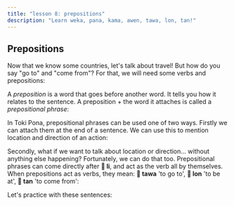 ```yaml
---
title: "lesson 8: prepositions"
description: "Learn weka, pana, kama, awen, tawa, lon, tan!"
---
```



## Prepositions

Now that we know some countries, let's talk about travel! But how do you say "go to" and "come from"? For that, we will need some verbs and prepositions:

<List>
  <Word sl="weka" m="absent, away; to remove, to go away" />
  <Word sl="pana" m="to give, to put" />
  <Word sl="kama" m="to come, to arrive" />
  <Word sl="awen" m="to stay, to remain, to protect" />
  <Word sl="tawa" m="to, towards" />
  <Word sl="lon" m="at, on, in" />
  <Word sl="tan" m="from, because of" />
</List>

A _preposition_ is a word that goes before another word. It tells you how it relates to the sentence. A preposition + the word it attaches is called a _prepositional phrase_:

<List>
  <Word sl="tawa soweli" m="towards the animal" />
  <Word sl="lon ma" m="on land, in the country" />
  <Word sl="tan tomo" m="from the house" />
</List>

In Toki Pona, prepositional phrases can be used one of two ways. Firstly we can attach them at the end of a sentence. We can use this to mention location and direction of an action:

<List>
  <Sentence sl="mi pana e waso tawa kasi." m="I put a bird onto a tree." />
  <Sentence sl="waso li awen lon kasi." m="The bird remains on a tree." />
  <Sentence
    sl="sina weka e waso tan kasi."
    m="You remove the bird from the tree."
  />
</List>

Secondly, what if we want to talk about location or direction... without anything else happening? Fortunately, we can do that too. Prepositional phrases can come directly after **󱤧 li**, and act as the verb all by themselves. When prepositions act as verbs, they mean: **󱥩 tawa** 'to go to', **󱤬 lon** 'to be at', **󱥧 tan** 'to come from':

<List>
  <Sentence sl="jan Ema li tawa ma Nijon." m="Emma goes to Japan." />
  <Sentence sl="jan Nina li lon ma Lusi." m="Nina is in Russia." />
  <Sentence sl="jan Mili li tan ma Kanse." m="Millie is from France." />
</List>

Let's practice with these sentences:

<List>
  <Sentence
    sl="mi tawa ma kasi."
    m="I go to the plant land. (perhaps the forest.)"
  />
  <Sentence
    sl="sona li weka tan mi."
    m="Knowledge went away from me. (I forgot.)"
  />
  <Sentence
    sl="soweli lili li pona tawa mi."
    m="Small animals are good to me. (I like small animals.)"
  />
  <Sentence sl="jan Nowa li toki tawa jan Ema." m="Noah speaks to Emma." />
  <Sentence
    sl="jan li toki Tosi lon ma Tosi."
    m="People speak German in Germany."
  />
</List>
